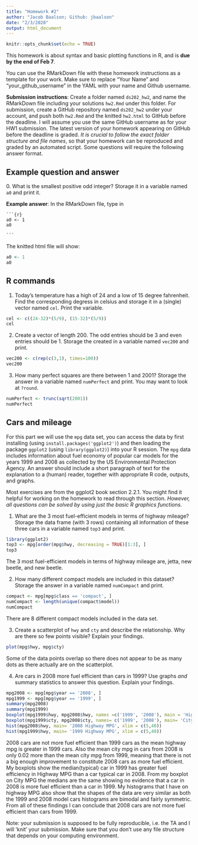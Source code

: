 ```yaml
---
title: "Homework #2"
author: "Jacob Baalson; Github: jbaalson"
date: "2/3/2020"
output: html_document
---
```


```r
knitr::opts_chunk$set(echo = TRUE)
```

This homework is about syntax and basic plotting functions in R, and is **due by the end of Feb 7**. 

You can use the RMarkDown file with these homework instructions as a template for your work. 
Make sure to replace "Your Name" and "your_github_username" in the YAML with your name and Github username.

**Submission instructions**: Create a folder named `ds202_hw2`, and name the RMarkDown file including your solutions `hw2.Rmd` under this folder. For submission, create a GitHub repository named `ds202_hw2` under your account, and push both `hw2.Rmd` and the knitted `hw2.html` to GitHub before the deadline. I will assume you use the same GitHub username as for your HW1 submission. The latest version of your homework appearing on GitHub before the deadline is graded. *It is crucial to follow the exact folder structure and file names*, so that your homework can be reproduced and graded by an automated script. Some questions will require the following answer format.

## Example question and answer
0\. What is the smallest positive odd integer? Storage it in a variable named `a0` and print it.

**Example answer**:
In the RMarkDown file, type in
<pre><code>```{r}
a0 <- 1
a0

```</code></pre>
The knitted html file will show:
```r
a0 <- 1
a0
```

## R commands
1. Today's temperature has a high of 24 and a low of 15 degree fahrenheit.  Find the corresponding degress in celsius and storage it in a (single) vector named `cel`. Print the variable.

```r
cel <- c((24-32)*(5/9), (15-32)*(5/9))
cel

```


2. Create a vector of length 200. The odd entries should be 3 and even entries should be 1. Storage the created in a variable named `vec200` and print.
```r
vec200 <- c(rep(c(3,1), times=100))
vec200
```
3. How many perfect squares are there between 1 and 2001? Storage the answer in a  variable named `numPerfect` and print. You may want to look at `?round`.
```r
numPerfect <- trunc(sqrt(2001))
numPerfect
```
## Cars and mileage
For this part we will use the `mpg` data set, you can access the data by first installing (using `install.packages('ggplot2')`) and then loading the package `ggplot2` (using `library(ggplot2)`) into your R session. The `mpg` data includes information about fuel economy of popular car models
for the years 1999 and 2008 as collected by the US Environmental Protection Agency. An answer should include a short paragraph of text for the explanation to a (human) reader, together with appropriate R code, outputs, and graphs.

Most exercises are from the ggplot2 book section 2.2.1. You might find it helpful for working on the homework to read through this section. *However, all questions can be solved by using just the basic R graphics functions.*

1. What are the 3 most fuel-efficient models in terms of highway mileage? Storage the data frame (with 3 rows) containing all information of these three cars in a variable named `top3` and print.
```r
library(ggplot2)
top3 <- mpg[order(mpg$hwy, decreasing = TRUE)[1:3], ]
top3
```

The 3 most fuel-efficient models in terms of highway mileage are, jetta, new beetle, and new beetle.

2. How many different compact models are included in this dataset? Storage the answer in  a variable named `numCompact` and print.

```r
compact <- mpg[mpg$class == 'compact', ]
numCompact <- length(unique(compact$model))
numCompact

```

There are 8 different compact models included in the data set.

3. Create a scatterplot of `hwy` and `cty` and describe the relationship. Why are there so few points visible? Explain your findings.
```r
plot(mpg$hwy, mpg$cty)
```

Some of the data points overlap so there does not appear to be as many dots as there actually are on the scatterplot.

4. Are cars in 2008 more fuel efficient than cars in 1999? Use graphs *and* summary statistics to answer this question. Explain your findings.
```r
mpg2008 <- mpg[mpg$year == '2008', ]
mpg1999 <- mpg[mpg$year == '1999', ]
summary(mpg2008)
summary(mpg1999)
boxplot(mpg1999$hwy, mpg2008$hwy, names =c('1999', '2008'), main = 'Highway MPG')
boxplot(mpg1999$cty, mpg2008$cty, names= c('1999', '2008'), main= 'City MPG')
hist(mpg2008$hwy, main= '2008 Highway MPG', xlim = c(5,40))
hist(mpg1999$hwy, main= '1999 Highway MPG', xlim = c(5,40))
```

2008 cars are not more fuel efficient than 1999 cars as the mean highway mpg is greater in 1999 cars. Also the mean city mpg in cars from 2008 is only 0.02 more than the mean city mpg from 1999, meaning that there is not a big enough improvement to constitute 2008 cars as more fuel efficient. My boxplots show the median(typical) car in 1999 has greater fuel efficiency in Highway MPG than a car typical car in 2008. From my boxplot on City MPG the medians are the same showing no evidence that a car in 2008 is more fuel efficient than a car in 1999. My histograms that I have on highway MPG also show that the shapes of the data are very similar as both the 1999 and 2008 model cars histograms are bimodal and fairly symmetric. From all of these findings I can conclude that 2008 cars are not more fuel efficient than cars from 1999.

Note: your submission is supposed to be fully reproducible, i.e. the TA and I will 'knit' your submission. Make sure that you don't use any file structure that depends on your computing environment.

